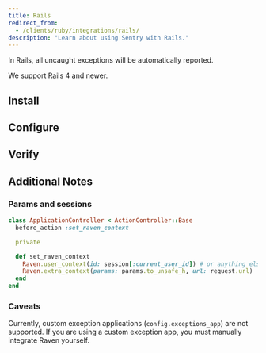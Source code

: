 ```yaml
---
title: Rails
redirect_from:
  - /clients/ruby/integrations/rails/
description: "Learn about using Sentry with Rails."
---
```


In Rails, all uncaught exceptions will be automatically reported.

We support Rails 4 and newer.

## Install

<PlatformContent includePath="getting-started-install" />

## Configure

<PlatformContent includePath="getting-started-config" />

## Verify

<PlatformContent includePath="getting-started-verify" />

## Additional Notes

### Params and sessions

```ruby
class ApplicationController < ActionController::Base
  before_action :set_raven_context

  private

  def set_raven_context
    Raven.user_context(id: session[:current_user_id]) # or anything else in session
    Raven.extra_context(params: params.to_unsafe_h, url: request.url)
  end
end
```

### Caveats

Currently, custom exception applications (`config.exceptions_app`) are not supported. If you are using a custom exception app, you must manually integrate Raven yourself.
